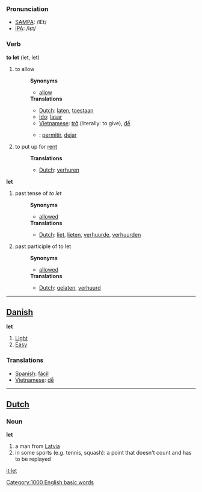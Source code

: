 === Pronunciation ===
*[[w:SAMPA|SAMPA]]: /lEt/
*[[w:IPA|IPA]]: /lεt/

=== Verb ===

'''to let''' (let, let)

#to allow
#:'''Synonyms'''
#:*[[allow]]
#:'''Translations'''
#:*[[Dutch]]: [[laten]], [[toestaan]]
#:*[[Ido]]: [[lasar]]
#:*[[Vietnamese]]: [[trở]] (literally: to give), [[để]]
#:*{{es}}: [[permitir]], [[dejar]]
#to put up for [[rent]]
#:'''Translations'''
#:*[[Dutch]]: [[verhuren]]


'''let'''

#past tense of ''to let''
#:'''Synonyms'''
#:*[[allowed]]
#:'''Translations'''
#:*[[Dutch]]: [[liet]], [[lieten]], [[verhuurde]], [[verhuurden]]
#past participle of to let
#:'''Synonyms'''
#:*[[allowed]]
#:'''Translations'''
#:*[[Dutch]]: [[gelaten]], [[verhuurd]]

----

==[[Danish]]==

'''let'''

#[[Light]]
#[[Easy]]

=== Translations ===
*[[Spanish]]: [[fácil]]
*[[Vietnamese]]: [[dễ]]

----

==[[Dutch]]==

===Noun===
'''let'''

#a man from [[Latvia]]
#in some sports (e.g. tennis, squash): a point that doesn't count and has to be replayed

[[it:let]]
[[Category:1000 English basic words]]